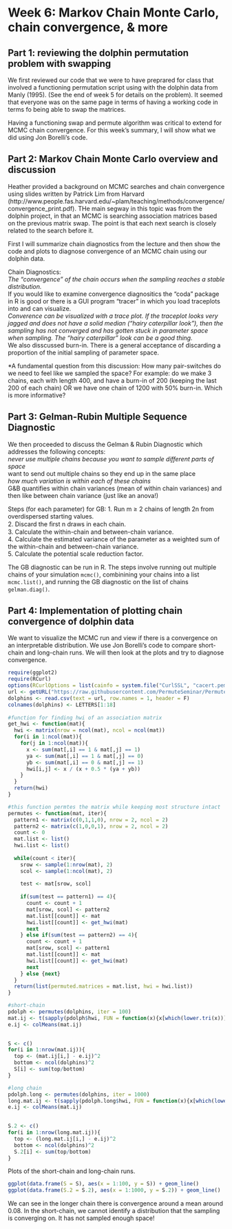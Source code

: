 Week 6: Markov Chain Monte Carlo, chain convergence, & more 
===========================================================
Part 1: reviewing the dolphin permutation problem with swapping
---------------------------------------------------------------
We first reviewed our code that we were to have preprared for class that involved a functioning permutation script using with the dolphin data from Manly (1995). (See the end of week 5 for details on the problem). It seemed that everyone was on the same page in terms of having a working code in terms fo being able to swap the matrices.

Having a functioning swap and permute algorithm was critical to extend for MCMC chain convergence. For this week's summary, I will show what we did using Jon Borelli's code.

Part 2: Markov Chain Monte Carlo overview and discussion
-----------------------------------------------------
Heather provided a background on MCMC searches and chain convergence using slides written by Patrick Lim from Harvard (http://www.people.fas.harvard.edu/~plam/teaching/methods/convergence/convergence_print.pdf). THe main segway in this topic was from the dolphin project, in that an MCMC is searching association matrices based on the previous matrix swap. The point is that each next search is closely related to the search before it. 

First I will summarize chain diagnostics from the lecture and then show the code and plots to diagnose convergence of an MCMC chain using our dolphin data. 

Chain Diagnostics:  
*The "convergence" of the chain occurs when the sampling reaches a stable distribution.  
*If you would like to examine convergence diagnositics the "coda" package in R is good or there is a GUI program "tracer" in which you load traceplots into and can visualize.  
*Converence can be visualized with a trace plot. If the traceplot looks very jagged and does not have a solid median ("hairy caterpillar look"), then the sampling has not converged and has gotten stuck in parameter space when sampling. The "hairy caterpillar" look can be a good thing.  
*We also disscussed burn-in. There is a general acceptance of discarding a proportion of the initial sampling of parameter space.  

*A fundamental question from this discussion: How many pair-switches do we need to feel like we sampled the space? For example: do we make 3 chains, each with length 400, and have a burn-in of 200 (keeping the last 200 of each chain) OR we have one chain of 1200 with 50% burn-in. Which is more informative?  

Part 3: Gelman-Rubin Multiple Sequence Diagnostic
-----------------------------------------------------

We then proceeded to discuss the Gelman & Rubin Diagnostic which addresses the following concepts:  
*never use multiple chains because you want to sample different parts of space  
*want to send out multiple chains so they end up in the same place  
*how much variation is within each of these chains  
*G&B quantifies within chain variances (mean of within chain variances) and then like between chain variance (just like an anova!)  

Steps (for each parameter) for GB:
1. Run m ≥ 2 chains of length 2n from overdispersed starting
values.  
2. Discard the ﬁrst n draws in each chain.  
3. Calculate the within-chain and between-chain variance.  
4. Calculate the estimated variance of the parameter as a
weighted sum of the within-chain and between-chain variance.  
5. Calculate the potential scale reduction factor.  

The GB diagnostic can be run in R. The steps involve running out multiple chains of your simulation `mcmc()`, combinining your chains into a list `mcmc.list()`, and running the GB diagnostic on the list of chains `gelman.diag() `.  

Part 4: Implementation of plotting chain convergence of dolphin data  
-----------------------------------------------------
We want to visualize the MCMC run and view if there is a convergence on an interpretable distribution.  We use Jon Borelli's code to compare short-chain and long-chain runs. We will then look at the plots and try to diagnose convergence.
```r
require(ggplot2)
require(RCurl)
options(RCurlOptions = list(cainfo = system.file("CurlSSL", "cacert.pem", package = "RCurl")))
url <- getURL("https://raw.githubusercontent.com/PermuteSeminar/PermuteSeminar-2014/master/Week-5/Dolphin+data.csv")
dolphins <- read.csv(text = url, row.names = 1, header = F)
colnames(dolphins) <- LETTERS[1:18]
 
#function for finding hwi of an association matrix
get_hwi <- function(mat){
  hwi <- matrix(nrow = ncol(mat), ncol = ncol(mat))
  for(i in 1:ncol(mat)){
    for(j in 1:ncol(mat)){
      x <- sum(mat[,i] == 1 & mat[,j] == 1)
      ya <- sum(mat[,i] == 1 & mat[,j] == 0)
      yb <- sum(mat[,i] == 0 & mat[,j] == 1)
      hwi[i,j] <- x / (x + 0.5 * (ya + yb)) 
    }
  }
  return(hwi)
}

#this function permtes the matrix while keeping most structure intact
permutes <- function(mat, iter){
  pattern1 <- matrix(c(0,1,1,0), nrow = 2, ncol = 2)
  pattern2 <- matrix(c(1,0,0,1), nrow = 2, ncol = 2)
  count <- 0
  mat.list <- list()
  hwi.list <- list()
  
  while(count < iter){
    srow <- sample(1:nrow(mat), 2)
    scol <- sample(1:ncol(mat), 2)
    
    test <- mat[srow, scol]
    
    if(sum(test == pattern1) == 4){
      count <- count + 1
      mat[srow, scol] <- pattern2
      mat.list[[count]] <- mat
      hwi.list[[count]] <- get_hwi(mat)
      next
    } else if(sum(test == pattern2) == 4){
      count <- count + 1
      mat[srow, scol] <- pattern1
      mat.list[[count]] <- mat
      hwi.list[[count]] <- get_hwi(mat)
      next
    } else {next}
  }
  return(list(permuted.matrices = mat.list, hwi = hwi.list))
}

#short-chain 
pdolph <- permutes(dolphins, iter = 100)
mat.ij <- t(sapply(pdolph$hwi, FUN = function(x){x[which(lower.tri(x))]}))
e.ij <- colMeans(mat.ij)

 
S <- c()
for(i in 1:nrow(mat.ij)){
  top <- (mat.ij[i,] - e.ij)^2
  bottom <- ncol(dolphins)^2
  S[i] <- sum(top/bottom)
}

#long chain
pdolph.long <- permutes(dolphins, iter = 1000)
long.mat.ij <- t(sapply(pdolph.long$hwi, FUN = function(x){x[which(lower.tri(x))]}))
e.ij <- colMeans(mat.ij)

 
S.2 <- c()
for(i in 1:nrow(long.mat.ij)){
  top <- (long.mat.ij[i,] - e.ij)^2
  bottom <- ncol(dolphins)^2
  S.2[i] <- sum(top/bottom)
}
```

Plots of the short-chain and long-chain runs.  

```r
ggplot(data.frame(S = S), aes(x = 1:100, y = S)) + geom_line()
ggplot(data.frame(S.2 = S.2), aes(x = 1:1000, y = S.2)) + geom_line()
```

We can see in the longer chain there is convergence around a mean around 0.08. In the short-chain, we cannot identify a distribution that the sampling is converging on. It has not sampled enough space!  
